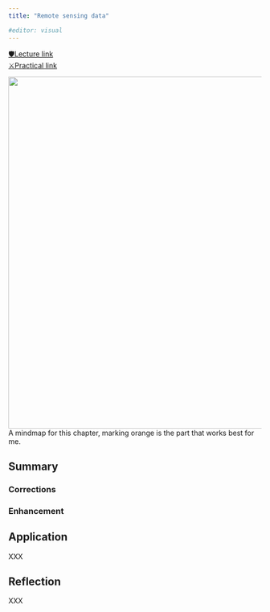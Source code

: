 ```yaml
---
title: "Remote sensing data"

#editor: visual
---
```




[🛡Lecture link](https://andrewmaclachlan.github.io/CASA0023-lecture-3/#1)<br/>
[⚔️Practical link](https://andrewmaclachlan.github.io/CASA0023/3_corrections.html)<br/>


<img src="https://raw.githubusercontent.com/Murphy829/RSETEST/cfad0da659f496bf719127057fe096a910dbfa5b/imgs/mindmaps/3%2BRemote%2Bsensing%2Bdata.svg" width="700"/><br/> A mindmap for this chapter, marking orange is the part that works best for me.

## Summary

### Corrections


### Enhancement

## Application

XXX

## Reflection

XXX
